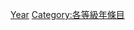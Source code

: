 {{catmore1|[[Wikipedia:年专题|Wikipedia:年专题]]}}
{{Emptycat}}
{{Articles by Quality|topic=年|project=年|format=toc}}

[[Category:專題级条目|Year]]
[[Category:各等級年條目‎|Category:各等級年條目‎]]